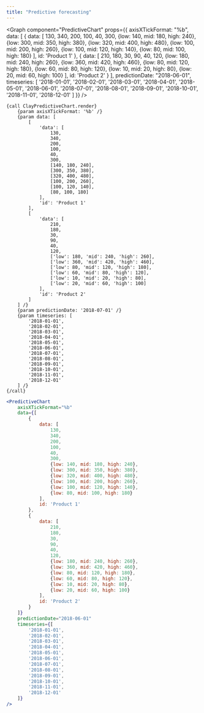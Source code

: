 ```yaml
---
title: "Predictive forecasting"
---
```



<Graph
	component="PredictiveChart"
	props={{
		axisXTickFormat: "%b",
		data: [
			{
				data: [
					130,
					340,
					200,
					100,
					40,
					300,
					{low: 140, mid: 180, high: 240},
					{low: 300, mid: 350, high: 380},
					{low: 320, mid: 400, high: 480},
					{low: 100, mid: 200, high: 260},
					{low: 100, mid: 120, high: 140},
					{low: 80, mid: 100, high: 180}
				],
				id: 'Product 1'
			},
			{
				data: [
					210,
					180,
					30,
					90,
					40,
					120,
					{low: 180, mid: 240, high: 260},
					{low: 360, mid: 420, high: 460},
					{low: 80, mid: 120, high: 180},
					{low: 60, mid: 80, high: 120},
					{low: 10, mid: 20, high: 80},
					{low: 20, mid: 60, high: 100}
				],
				id: 'Product 2'
			}
		],
		predictionDate: "2018-06-01",
		timeseries: [
			'2018-01-01',
			'2018-02-01',
			'2018-03-01',
			'2018-04-01',
			'2018-05-01',
			'2018-06-01',
			'2018-07-01',
			'2018-08-01',
			'2018-09-01',
			'2018-10-01',
			'2018-11-01',
			'2018-12-01'
		]
	}}
/>

```soy
{call ClayPredictiveChart.render}
	{param axisXTickFormat: '%b' /}
	{param data: [
		[
			'data': [
				130,
				340,
				200,
				100,
				40,
				300,
				[140, 180, 240],
				[300, 350, 380],
				[320, 400, 480],
				[100, 200, 260],
				[100, 120, 140],
				[80, 100, 180]
			],
			'id': 'Product 1'
		],
		[
			'data': [
				210,
				180,
				30,
				90,
				40,
				120,
				['low': 180, 'mid': 240, 'high': 260],
				['low': 360, 'mid': 420, 'high': 460],
				['low': 80, 'mid': 120, 'high': 180],
				['low': 60, 'mid': 80, 'high': 120],
				['low': 10, 'mid': 20, 'high': 80],
				['low': 20, 'mid': 60, 'high': 100]
			],
			'id': 'Product 2'
		]
	] /}
	{param predictionDate: '2018-07-01' /}
	{param timeseries: [
		'2018-01-01',
		'2018-02-01',
		'2018-03-01',
		'2018-04-01',
		'2018-05-01',
		'2018-06-01',
		'2018-07-01',
		'2018-08-01',
		'2018-09-01',
		'2018-10-01',
		'2018-11-01',
		'2018-12-01'
	] /}
{/call}
```

```jsx
<PredictiveChart
	axisXTickFormat="%b"
	data={[
		{
			data: [
				130,
				340,
				200,
				100,
				40,
				300,
				{low: 140, mid: 180, high: 240},
				{low: 300, mid: 350, high: 380},
				{low: 320, mid: 400, high: 480},
				{low: 100, mid: 200, high: 260},
				{low: 100, mid: 120, high: 140},
				{low: 80, mid: 100, high: 180}
			],
			id: 'Product 1'
		},
		{
			data: [
				210,
				180,
				30,
				90,
				40,
				120,
				{low: 180, mid: 240, high: 260},
				{low: 360, mid: 420, high: 460},
				{low: 80, mid: 120, high: 180},
				{low: 60, mid: 80, high: 120},
				{low: 10, mid: 20, high: 80},
				{low: 20, mid: 60, high: 100}
			],
			id: 'Product 2'
		}
	]}
	predictionDate="2018-06-01"
	timeseries={[
		'2018-01-01',
		'2018-02-01',
		'2018-03-01',
		'2018-04-01',
		'2018-05-01',
		'2018-06-01',
		'2018-07-01',
		'2018-08-01',
		'2018-09-01',
		'2018-10-01',
		'2018-11-01',
		'2018-12-01'
	]}
/>
```
